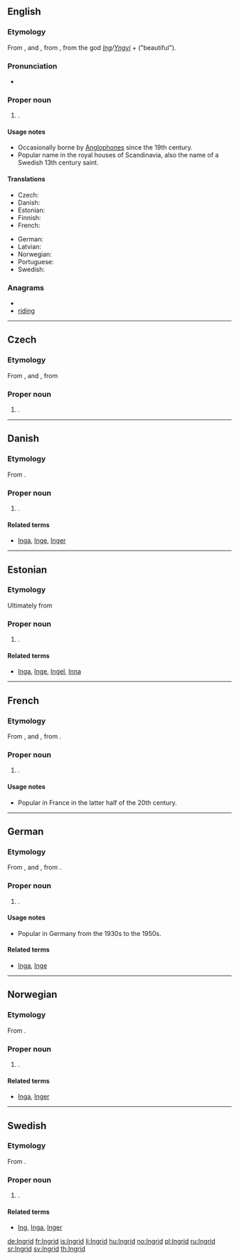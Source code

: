 ==English==

===Etymology===
From {{etyl|sv}}, {{etyl|no}} and {{etyl|da}} {{term|Ingrid|lang=sv}}, from {{etyl|non}} {{term|Ingiríðr|lang=non}}, from  the god ''[[Ing]]/[[Yngvi]]'' + {{term|fríðr|lang=non}} ("beautiful").

===Pronunciation===
* {{rhymes|ɪd}}

===Proper noun===
{{en-proper noun}}

# {{given name|female|from=Germanic}}.

====Usage notes====
* Occasionally borne by [[Anglophone]]s since the 19th century.
* Popular name in the royal houses of Scandinavia, also the name of a Swedish 13th century saint.

====Translations====
{{trans-top|female given name}}
* Czech: {{t-|cs|Ingrid|f}}
* Danish: {{t-|da|Ingrid}}
* Estonian: {{t-|et|Ingrid}}
* Finnish: {{t+|fi|Inkeri}}
* French: {{t+|fr|Ingrid}}
{{trans-mid}}
* German: {{t+|de|Ingrid}}
* Latvian: {{t|lv|Ingrīda|f}}
* Norwegian: {{t+|no|Ingrid}}
* Portuguese: {{t-|pt|Ingrid}}
* Swedish: {{t+|sv|Ingrid}}
{{trans-bottom}}

===Anagrams===
* {{alphagram|dgiinr}}
* [[riding#English|riding]]

----

==Czech==
{{wikipedia|lang=cs}}

===Etymology===
From {{etyl|sv|cs}}, {{etyl|no|cs}} and {{etyl|da|cs}} {{term|Ingrid|lang=sv}}, from {{etyl|non|cs}} {{term|Ingiríðr|lang=non}}

===Proper noun===
{{cs-proper noun|g=f}}

# {{given name|female|lang=cs}}.

----

==Danish==

===Etymology===
From {{etyl|non|da}} {{term|Ingiríðr|lang=non}}.

===Proper noun===
{{infl|da|proper noun}}

# {{given name|female|lang=da}}.

====Related terms====
* [[Inga]], [[Inge]], [[Inger]]

----

==Estonian==

===Etymology===
Ultimately from {{etyl|non|et}} {{term|Ingiríðr|lang=non}}

===Proper noun===
{{infl|et|proper noun}}

# {{given name|female|lang=et}}.

====Related terms====
* [[Inga]], [[Inge]], [[Ingel]], [[Inna]]

----

==French==

===Etymology===
From {{etyl|sv|fr}}, {{etyl|no|fr}} and {{etyl|da|fr}} {{term|Ingrid|lang=sv}}, from {{etyl|non|fr}} {{term|Ingiríðr|lang=non}}.

===Proper noun===
{{infl|fr|proper noun|g=f}}

# {{given name|female|lang=fr}}.

====Usage notes====
* Popular in France in the latter half of the 20th century.

----

==German==

===Etymology===
From {{etyl|sv|de}}, {{etyl|no|de}} and {{etyl|da|de}} {{term|Ingrid|lang=sv}}, from {{etyl|non|de}} {{term|Ingiríðr|lang=non}}.

===Proper noun===
{{infl|de|proper noun}}

# {{given name|female|lang=de}}.

====Usage notes====
* Popular in Germany from the 1930s to the 1950s.

====Related terms====
* [[Inga]], [[Inge]]

----

==Norwegian==

===Etymology===
From {{etyl|non|no}} {{term|Ingiríðr|lang=non}}.

===Proper noun===
{{infl|no|proper noun}}

# {{given name|female|lang=no}}.

====Related terms====
* [[Inga]], [[Inger]]

----

==Swedish==

===Etymology===
From {{etyl|non|sv}} {{term|Ingiríðr|lang=non}}.

===Proper noun===
{{infl|sv|proper noun}}

# {{given name|female|lang=sv}}.

====Related terms====
* [[Ing]], [[Inga]], [[Inger]]

[[de:Ingrid]]
[[fr:Ingrid]]
[[is:Ingrid]]
[[li:Ingrid]]
[[hu:Ingrid]]
[[no:Ingrid]]
[[pl:Ingrid]]
[[ru:Ingrid]]
[[sr:Ingrid]]
[[sv:Ingrid]]
[[th:Ingrid]]